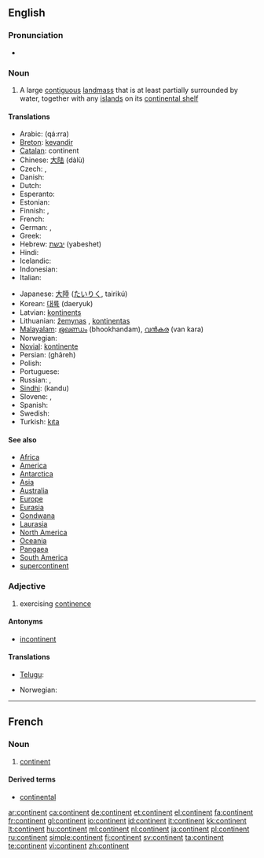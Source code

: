 {{wikipedia}}
==English==

===Pronunciation===
* {{audio|en-us-continent.ogg|Audio (US)}}

===Noun===
{{en-noun}}

# A large [[contiguous]] [[landmass]] that is at least partially surrounded by water, together with any [[island]]s on its [[continental shelf]]

====Translations====
{{trans-top|large contiguous landmass}}
* Arabic: {{Arab|[[قارة]]}} (qá:rra) {{f}}
* [[Breton]]: [[kevandir]] {{m}}
* [[Catalan]]: continent {{m}}
* Chinese: [[大陆]] (dàlù)
* Czech: {{t-|cs|kontinent|m}}, {{t-|cs|světadíl|m}}
* Danish: {{t-|da|kontinent}}
* Dutch: {{t+|nl|continent|n}}
* Esperanto: {{t+|eo|kontinento|xs=Esperanto}}
* Estonian: {{t-|et|maailmajagu}}
* Finnish: {{t+|fi|maanosa}}, {{t+|fi|manner}}
* French: {{t+|fr|continent|m}}
* German: {{t+|de|Kontinent|m}}, {{t+|de|Erdteil|m}}
* Greek: {{t+|el|ήπειρος|f|tr=ípeiros|sc=Grek}}
* Hebrew: [[יבשת]] (yabeshet) {{f}}
* Hindi: {{t-|hi|महाद्वीप|sc=Deva|xs=Hindi}}
* Icelandic: {{t+|is|heimsálfa|f}}
* Indonesian: {{t+|id|benua|xs=Indonesian}}
* Italian: {{t+|it|continente|m}}
{{trans-mid}}
* Japanese: [[大陸]] ([[たいりく]], tairikú)
* Korean: [[대륙]] (daeryuk)
* Latvian: [[kontinents]] {{m}}
* Lithuanian: [[žemynas]] {{m}}, [[kontinentas]] {{m}}
* [[Malayalam]]: [[ഭൂഖണ്ഡം]] (bhookhandam), [[വന്‍കര]] (van kara)
* Norwegian: {{t-|no|kontinent|n}}
* [[Novial]]: [[kontinente]]
* Persian: {{fa-Arab|[[قاره]]}} (ghâreh)
* Polish: {{t+|pl|kontynent|m}}
* Portuguese: {{t+|pt|continente|m}}
* Russian: {{t+|ru|материк|m|sc=Cyrl}}, {{t+|ru|континент|m|sc=Cyrl}}
* [[Sindhi]]: {{SDchar|[[کَنڊُ]]}} (kandu) {{m}}
* Slovene: {{t+|sl|celina|f}}, {{t+|sl|kontinent|m}}
* Spanish: {{t+|es|continente|m}}
* Swedish: {{t+|sv|kontinent}}
* Turkish: [[kıta]]
{{trans-bottom}}

====See also====
* [[Africa]]
* [[America]]
* [[Antarctica]]
* [[Asia]]
* [[Australia]]
* [[Europe]]
* [[Eurasia]]
* [[Gondwana]]
* [[Laurasia]]
* [[North America]]
* [[Oceania]]
* [[Pangaea]]
* [[South America]]
* [[supercontinent]]

===Adjective===
{{en-adj}}

# exercising [[continence]]

====Antonyms====
* [[incontinent]]

====Translations====
* [[Telugu]]: {{t|te|ఖండము|tr=khanḍamu|sc=Telu}}
{{trans-top|exercising continence}}
* Norwegian: {{t-|no|kontinent}}
{{trans-mid}}
{{trans-bottom}}

----

==French==

===Noun===
{{fr-noun|m}}

# [[#English|continent]]

====Derived terms====
* [[continental]]

[[ar:continent]]
[[ca:continent]]
[[de:continent]]
[[et:continent]]
[[el:continent]]
[[fa:continent]]
[[fr:continent]]
[[gl:continent]]
[[io:continent]]
[[id:continent]]
[[it:continent]]
[[kk:continent]]
[[lt:continent]]
[[hu:continent]]
[[ml:continent]]
[[nl:continent]]
[[ja:continent]]
[[pl:continent]]
[[ru:continent]]
[[simple:continent]]
[[fi:continent]]
[[sv:continent]]
[[ta:continent]]
[[te:continent]]
[[vi:continent]]
[[zh:continent]]